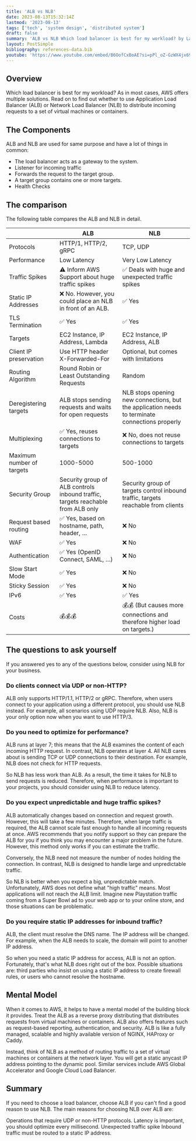 ```yaml
---
title: 'ALB vs NLB'
date: 2023-08-13T15:32:14Z
lastmod: '2023-08-13'
tags: ['tech', 'system design', 'distributed system']
draft: false
summary: 'ALB vs NLB Which load balancer is best for my workload? by Lakshya Sharma'
layout: PostSimple
bibliography: references-data.bib
youtube: 'https://www.youtube.com/embed/B6OofCxBoAE?si=pPl_oZ-GzWX4jx69'
---
```


<TOCInline toc={props.toc} asDisclosure />

## Overview

Which load balancer is best for my workload? As in most cases, AWS offers multiple solutions. Read on to find out whether to use Application Load Balancer (ALB) or Network Load Balancer (NLB) to distribute incoming requests to a set of virtual machines or containers.

## The Components

ALB and NLB are used for same purpose and have a lot of things in common:

- The load balancer acts as a gateway to the system.
- Listener for incoming traffic
- Forwards the request to the target group.
- A target group contains one or more targets.
- Health Checks

## The comparison

The following table compares the ALB and NLB in detail.

|                           | ALB                                                                             | NLB                                                                                            |
| ------------------------- | ------------------------------------------------------------------------------- | ---------------------------------------------------------------------------------------------- |
| Protocols                 | HTTP/1, HTTP/2, gRPC                                                            | TCP, UDP                                                                                       |
| Performance               | Low Latency                                                                     | Very Low Latency                                                                               |
| Traffic Spikes            | ⚠️ Inform AWS Support about huge traffic spikes                                 | ✅ Deals with huge and unexpected traffic spikes                                               |
| Static IP Addresses       | ❌ No. However, you could place an NLB in front of an ALB.                      | ✅ Yes                                                                                         |
| TLS Termination           | ✅ Yes                                                                          | ✅ Yes                                                                                         |
| Targets                   | EC2 Instance, IP Address, Lambda                                                | EC2 Instance, IP Address, ALB                                                                  |
| Client IP preservation    | Use HTTP header X-Forwarded-For                                                 | Optional, but comes with limitations                                                           |
| Routing Algorithm         | Round Robin or Least Outstanding Requests                                       | Random                                                                                         |
| Deregistering targets     | ALB stops sending requests and waits for open requests                          | NLB stops opening new connections, but the application needs to terminate connections properly |
| Multiplexing              | ✅ Yes, reuses connections to targets                                           | ❌ No, does not reuse connections to targets                                                   |
| Maximum number of targets | 1000-5000                                                                       | 500-1000                                                                                       |
| Security Group            | Security group of ALB controls inbound traffic, targets reachable from ALB only | Security group of targets control inbound traffic, targets reachable from clients              |
| Request based routing     | ✅ Yes, based on hostname, path, header, …                                      | ❌ No                                                                                          |
| WAF                       | ✅ Yes                                                                          | ❌ No                                                                                          |
| Authentication            | ✅ Yes (OpenID Connect, SAML, …)                                                | ❌ No                                                                                          |
| Slow Start Mode           | ✅ Yes                                                                          | ❌ No                                                                                          |
| Sticky Session            | ✅ Yes                                                                          | ❌ No                                                                                          |
| IPv6                      | ✅ Yes                                                                          | ✅ Yes                                                                                         |
| Costs                     | 💰💰💰                                                                          | 💰💰 (But causes more connections and therefore higher load on targets.)                       |

## The questions to ask yourself

If you answered yes to any of the questions below, consider using NLB for your business.

### Do clients connect via UDP or non-HTTP?

ALB only supports HTTP/1.1, HTTP/2 or gRPC. Therefore, when users connect to your application using a different protocol, you should use NLB instead.
For example, all scenarios using UDP require NLB. Also, NLB is your only option now when you want to use HTTP/3.

### Do you need to optimize for performance?

ALB runs at layer 7; this means that the ALB examines the content of each incoming HTTP request. In contrast, NLB operates at layer 4.
All NLB cares about is sending TCP or UDP connections to their destination. For example, NLB does not check for HTTP requests.

So NLB has less work than ALB. As a result, the time it takes for NLB to send requests is reduced. Therefore, when performance is important to your projects, you should consider using NLB to reduce latency.

### Do you expect unpredictable and huge traffic spikes?

ALB automatically changes based on connection and request growth. However, this will take a few minutes. Therefore, when large traffic is required, the ALB cannot scale fast enough to handle all incoming requests at once. AWS recommends that you notify support so they can prepare the ALB for you if you think you may encounter a major problem in the future.
However, this method only works if you can estimate the traffic.

Conversely, the NLB need not measure the number of nodes holding the connection. In contrast, NLB is designed to handle large and unpredictable traffic.

So NLB is better when you expect a big, unpredictable match. Unfortunately, AWS does not define what "high traffic" means.
Most applications will not reach the ALB limit. Imagine new Playstation traffic coming from a Super Bowl ad to your web app or to your online store, and those situations can be problematic.

### Do you require static IP addresses for inbound traffic?

ALB, the client must resolve the DNS name. The IP address will be changed. For example, when the ALB needs to scale, the domain will point to another IP address.

So when you need a static IP address for access, ALB is not an option. Fortunately, that's what NLB does right out of the box. Possible situations are: third parties who insist on using a static IP address to create firewall rules, or users who cannot resolve the hostname.

## Mental Model

When it comes to AWS, it helps to have a mental model of the building block it provides.
Treat the ALB as a reverse proxy distributing that distributes requests from virtual machines or containers. ALB also offers features such as request-based reporting, authentication, and security. ALB is like a fully managed, scalable and highly available version of NGINX, HAProxy or Caddy.

Instead, think of NLB as a method of routing traffic to a set of virtual machines or containers at the network layer.
You will get a static anycast IP address pointing to the dynamic pool. Similar services include AWS Global Accelerator and Google Cloud Load Balancer.

## Summary

If you need to choose a load balancer, choose ALB if you can't find a good reason to use NLB. The main reasons for choosing NLB over ALB are:

Operations that require UDP or non-HTTP protocols.
Latency is important, you should optimize every millisecond.
Unexpected traffic spike
Inbound traffic must be routed to a static IP address.
